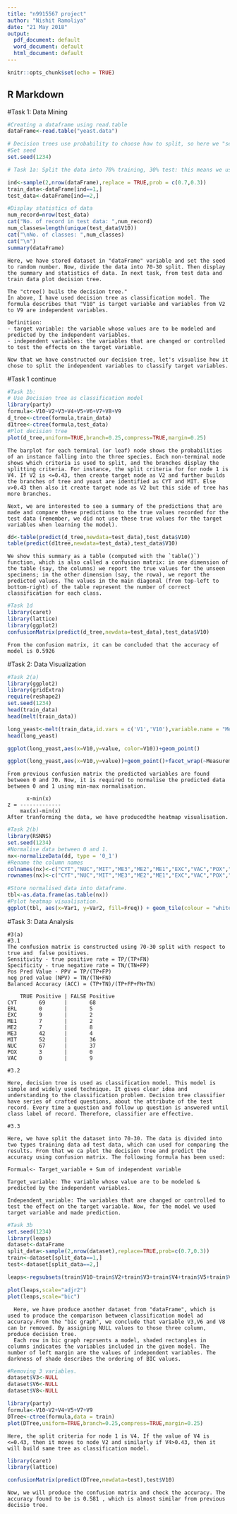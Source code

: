---
title: "n9915567 project"
author: "Nishit Ramoliya"
date: "21 May 2018"
output:
  pdf_document: default
  word_document: default
  html_document: default
---

```{r setup, include=FALSE}
knitr::opts_chunk$set(echo = TRUE)
```

## R Markdown

#Task 1: Data Mining

```{r Task 1}
#Creating a dataframe using read.table
dataFrame<-read.table("yeast.data")

# Decision trees use probability to choose how to split, so here we "seed" a random number generator so our results are always the same.
#Set seed 
set.seed(1234)

# Task 1a: Split the data into 70% training, 30% test: this means we use 70% of the dataset to build our predictive model. We then use the remaining 30% of data as the unseen data (test) in order to evaluate the predictions.

ind<-sample(2,nrow(dataFrame),replace = TRUE,prob = c(0.7,0.3))
train_data<-dataFrame[ind==1,]
test_data<-dataFrame[ind==2,]

#Display statistics of data
num_record=nrow(test_data)
cat("No. of record in test data: ",num_record)
num_classes=length(unique(test_data$V10))
cat("\nNo. of classes: ",num_classes)
cat("\n")
summary(dataFrame)
```

    Here, we have stored dataset in "dataFrame" variable and set the seed to random number. Now, divide the data into 70-30 split. Then display the summary and statistics of data. In next task, from test data and train data plot decision tree.

    The "ctree() buils the decision tree."
    In above, I have used decision tree as classification model. The formula describes that "V10" is target variable and variables from V2 to V9 are independent variables.

    Definition:
    - target variable: the variable whose values are to be modeled and predicted by the independent variables.
    - independent variables: the variables that are changed or controlled to test the effects on the target variable.

    Now that we have constructed our decision tree, let's visualise how it chose to split the independent variables to classify target variables.

#Task 1 continue
```{r Task 1b, fig.height=10, fig.width=30}
#Task 1b:
# Use Decision tree as classification model
library(party)
formula<-V10~V2+V3+V4+V5+V6+V7+V8+V9
d_tree<-ctree(formula,train_data)
d1tree<-ctree(formula,test_data)
#Plot decision tree
plot(d_tree,uniform=TRUE,branch=0.25,compress=TRUE,margin=0.25)
```

    The barplot for each terminal (or leaf) node shows the probabilities of an instance falling into the three species. Each non-terminal node shows which criteria is used to split, and the branches display the splitting criteria. For instance, the split criteria for for node 1 is V4. If V2 is <=0.43, then create target node as V2 and further builds the branches of tree and yeast are identified as CYT and MIT. Else v>0.43 then also it create target node as V2 but this side of tree has more branches.

    Next, we are interested to see a summary of the predictions that are made and compare these predictions to the true values recorded for the test data (remember, we did not use these true values for the target variables when learning the model).
```{r Task 1c}
dd<-table(predict(d_tree,newdata=test_data),test_data$V10)
table(predict(d1tree,newdata=test_data),test_data$V10)
```

    We show this summary as a table (computed with the `table()`) function, which is also called a confusion matrix: in one dimension of the table (say, the columns) we report the true values for the unseen specimens; in the other dimension (say, the rowa), we report the predicted values. The values in the main diagonal (from top-left to bottom-right) of the table represent the number of correct classification for each class.
```{r Task 1d}
#Task 1d
library(caret)
library(lattice)
library(ggplot2)
confusionMatrix(predict(d_tree,newdata=test_data),test_data$V10)
```

    From the confusion matrix, it can be concluded that the accuracy of model is 0.5926
#Task 2: Data Visualization
```{r Task 2a}
#Task 2(a)
library(ggplot2)
library(gridExtra)
require(reshape2)
set.seed(1234)
head(train_data)
head(melt(train_data))

long_yeast<-melt(train_data,id.vars = c('V1','V10'),variable.name = "Measurement")
head(long_yeast)

ggplot(long_yeast,aes(x=V10,y=value, color=V10))+geom_point()
```

```{r fig.height=5, fig.width=10}
ggplot(long_yeast,aes(x=V10,y=value))+geom_point()+facet_wrap(~Measurement,scales ="free")
```

    From previous confusion matrix the predicted variables are found between 0 and 70. Now, it is required to normalise the predicted data between 0 and 1 using min-max normalisation.

          x-min(x)
    z = -------------
        max(x)-min(x)
    After tranforming the data, we have producedthe heatmap visualisation.

```{r Task 2b}
#Task 2(b)
library(RSNNS)
set.seed(1234)
#Normalise data between 0 and 1.
nx<-normalizeData(dd, type = '0_1')
#Rename the column names
colnames(nx)<-c("CYT","NUC","MIT","ME3","ME2","ME1","EXC","VAC","POX","ERL")
rownames(nx)<-c("CYT","NUC","MIT","ME3","ME2","ME1","EXC","VAC","POX","ERL")

#Store normalised data into dataframe.
tbl<-as.data.frame(as.table(nx))
#Pslot heatmap visualisation.
ggplot(tbl, aes(x=Var1, y=Var2, fill=Freq)) + geom_tile(colour = "white") + scale_fill_gradient(low = "yellow", high = "red")
```


#Task 3: Data Analysis
    
    #3(a)
    #3.1
    The confusion matrix is constructed using 70-30 split with respect to true and  false positives.
    Sensitivity - true positive rate = TP/(TP+FN)
    Specificity - true negative rate = TN/(TN+FP)
    Pos Pred Value - PPV = TP/(TP+FP)
    neg pred value (NPV) = TN/(TN+FN)
    Balanced Accuracy (ACC) = (TP+TN)/(TP+FP+FN+TN)

        TRUE Positive | FALSE Positive
    CYT       69      |       68
    ERL       0       |       5
    EXC       9       |       2
    ME1       7       |       2
    ME2       7       |       8
    ME3       42      |       4
    MIT       52      |       36
    NUC       67      |       37
    POX       3       |       0
    VAC       0       |       9

    #3.2
   
    Here, decision tree is used as classification model. This model is simple and widely used technique. It gives clear idea and understanding to the classification problem. Decision tree classifier have series of crafted questions, about the attribute of the test record. Every time a question and follow up question is answered until class label of record. Therefore, classifier are effective.

    #3.3
   
    Here, we have split the dataset into 70-30. The data is divided into two types training data ad test data, which can used for comparing the results. From that we ca plot the decision tree and predict the accuracy using confusion matrix. The following formula has been used:

    Formual<- Target_variable + Sum of independent variable

    Target_variable: The variable whose value are to be modeled & predicted by the independent variables.

    Independent_variable: The variables that are changed or controlled to test the effect on the target variable. Now, for the model we used target variable and made prediction.



```{r Task 3b, fig.height=10, fig.width=20}
#Task 3b
set.seed(1234)
library(leaps)
dataset<-dataFrame
split_data<-sample(2,nrow(dataset),replace=TRUE,prob=c(0.7,0.3))
train<-dataset[split_data==1,]
test<-dataset[split_data==2,]

leaps<-regsubsets(train$V10~train$V2+train$V3+train$V4+train$V5+train$V6+train$V7+train$V8+train$V9,data=train,nbest=8, really.big=T)

plot(leaps,scale="adjr2")
plot(leaps,scale="bic")
```

      Here, we have produce another dataset from "dataFrame", which is used to produce the comparison between classification model ad accuracy.From the "bic graph", we conclude that variable V3,V6 and V8 can br removed. By assigning NULL values to those three column, produce decision tree. 
      Each row in bic graph reprsents a model, shaded rectangles in columns indicates the variables included in the given model. The number of left margin are the values of independent variables. The darkness of shade describes the ordering of BIC values. 
```{r fig.width=30,fig.height=10}
#Removing 3 variables.
dataset$V3<-NULL
dataset$V6<-NULL
dataset$V8<-NULL

library(party)
formula<-V10~V2+V4+V5+V7+V9
DTree<-ctree(formula,data = train)
plot(DTree,uniform=TRUE,branch=0.25,compress=TRUE,margin=0.25)
```

    Here, the split criteria for node 1 is V4. If the value of V4 is <=0.43, then it moves to node V2 and similarly if V4>0.43, then it will build same tree as classification model. 

```{r}
library(caret)
library(lattice)

confusionMatrix(predict(DTree,newdata=test),test$V10)
```

    Now, we will produce the confusion matrix and check the accuracy. The accuracy found to be is 0.581 , which is almost similar from previous decisio tree.
    
    
    
    